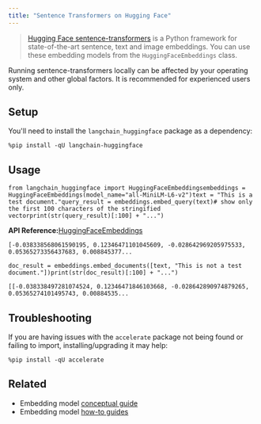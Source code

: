 ```yaml
---
title: "Sentence Transformers on Hugging Face"
---
```


> [Hugging Face sentence-transformers](https://huggingface.co/sentence-transformers) is a Python framework for state-of-the-art sentence, text and image embeddings. You can use these embedding models from the `HuggingFaceEmbeddings` class.

<Warning>
  Running sentence-transformers locally can be affected by your operating system and other global factors. It is recommended for experienced users only.
</Warning>

## Setup

You'll need to install the `langchain_huggingface` package as a dependency:

```
%pip install -qU langchain-huggingface
```

## Usage

```
from langchain_huggingface import HuggingFaceEmbeddingsembeddings = HuggingFaceEmbeddings(model_name="all-MiniLM-L6-v2")text = "This is a test document."query_result = embeddings.embed_query(text)# show only the first 100 characters of the stringified vectorprint(str(query_result)[:100] + "...")
```

**API Reference:**[HuggingFaceEmbeddings](https://python.langchain.com/api_reference/huggingface/embeddings/langchain_huggingface.embeddings.huggingface.HuggingFaceEmbeddings.html)

```
[-0.038338568061590195, 0.12346471101045609, -0.028642969205975533, 0.05365273356437683, 0.008845377...
```

```
doc_result = embeddings.embed_documents([text, "This is not a test document."])print(str(doc_result)[:100] + "...")
```

```
[[-0.038338497281074524, 0.12346471846103668, -0.028642890974879265, 0.05365274101495743, 0.00884535...
```

## Troubleshooting

If you are having issues with the `accelerate` package not being found or failing to import, installing/upgrading it may help:

```
%pip install -qU accelerate
```

## Related

* Embedding model [conceptual guide](/oss/concepts/embedding_models)
* Embedding model [how-to guides](/oss/how_to/#embedding-models)
